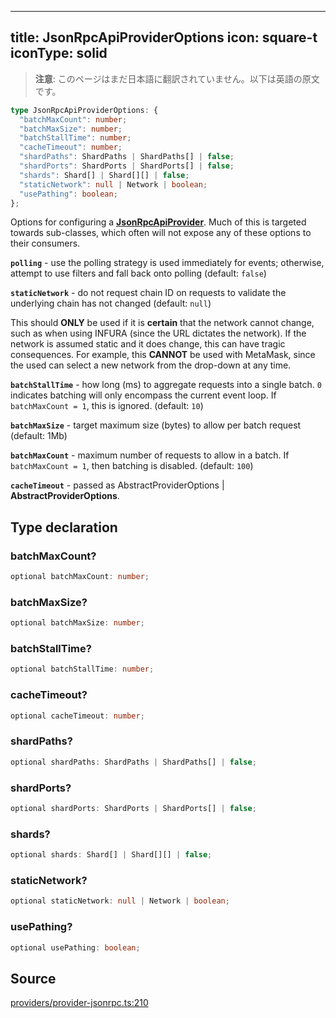 <!-- AUTO-GENERATED-CONTENT:START (ENGLISH-COPY) -->
---
title: JsonRpcApiProviderOptions
icon: square-t
iconType: solid
---

> **注意**: このページはまだ日本語に翻訳されていません。以下は英語の原文です。

```ts
type JsonRpcApiProviderOptions: {
  "batchMaxCount": number;
  "batchMaxSize": number;
  "batchStallTime": number;
  "cacheTimeout": number;
  "shardPaths": ShardPaths | ShardPaths[] | false;
  "shardPorts": ShardPorts | ShardPorts[] | false;
  "shards": Shard[] | Shard[][] | false;
  "staticNetwork": null | Network | boolean;
  "usePathing": boolean;
};
```

Options for configuring a [**JsonRpcApiProvider**](/jp/sdk/content/classes/JsonRpcApiProvider). Much of this is targeted towards
sub-classes, which often will not expose any of these options to their consumers.

**`polling`** - use the polling strategy is used immediately for events; otherwise, attempt to use filters and fall
back onto polling (default: `false`)

**`staticNetwork`** - do not request chain ID on requests to validate the underlying chain has not changed (default:
`null`)

This should **ONLY** be used if it is **certain** that the network cannot change, such as when using INFURA (since
the URL dictates the network). If the network is assumed static and it does change, this can have tragic
consequences. For example, this **CANNOT** be used with MetaMask, since the used can select a new network from the
drop-down at any time.

**`batchStallTime`** - how long (ms) to aggregate requests into a single batch. `0` indicates batching will only
encompass the current event loop. If `batchMaxCount = 1`, this is ignored. (default: `10`)

**`batchMaxSize`** - target maximum size (bytes) to allow per batch request (default: 1Mb)

**`batchMaxCount`** - maximum number of requests to allow in a batch. If `batchMaxCount = 1`, then batching is
disabled. (default: `100`)

**`cacheTimeout`** - passed as AbstractProviderOptions | **AbstractProviderOptions**.

## Type declaration

### batchMaxCount?

```ts
optional batchMaxCount: number;
```

### batchMaxSize?

```ts
optional batchMaxSize: number;
```

### batchStallTime?

```ts
optional batchStallTime: number;
```

### cacheTimeout?

```ts
optional cacheTimeout: number;
```

### shardPaths?

```ts
optional shardPaths: ShardPaths | ShardPaths[] | false;
```

### shardPorts?

```ts
optional shardPorts: ShardPorts | ShardPorts[] | false;
```

### shards?

```ts
optional shards: Shard[] | Shard[][] | false;
```

### staticNetwork?

```ts
optional staticNetwork: null | Network | boolean;
```

### usePathing?

```ts
optional usePathing: boolean;
```

## Source

[providers/provider-jsonrpc.ts:210](https://github.com/dominant-strategies/quais.js/blob/c1c12d43f9d34c6baad2b0542bd6d0acd6fefcbf/src/providers/provider-jsonrpc.ts#L210)
